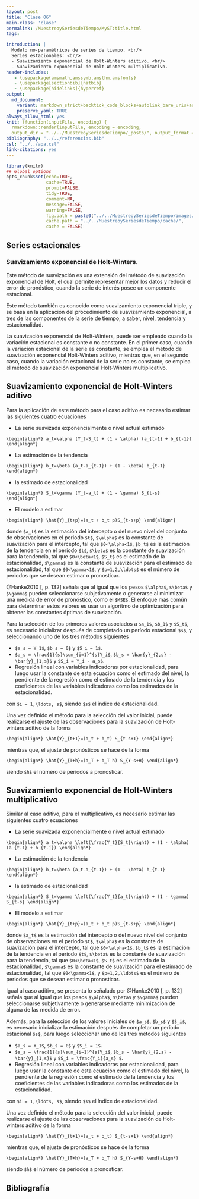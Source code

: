 ```yaml
---
layout: post
title: "Clase 06"
main-class: 'clase'
permalink: /MuestreoySeriesdeTiempo/MyST:title.html
tags:

introduction: |
  Modelo no-paramétricos de series de tiempo. <br/>
  Series estacionales: <br/>
  - Suavizamiento exponencial de Holt-Winters aditivo. <br/>
  - Suavizamiento exponencial de Holt-Winters multiplicativo.
header-includes:
   - \usepackage{amsmath,amssymb,amsthm,amsfonts}
   - \usepackage[sectionbib]{natbib}
   - \usepackage[hidelinks]{hyperref}
output:
  md_document:
    variant: markdown_strict+backtick_code_blocks+autolink_bare_uris+ascii_identifiers+tex_math_single_backslash
    preserve_yaml: TRUE
always_allow_html: yes   
knit: (function(inputFile, encoding) {
  rmarkdown::render(inputFile, encoding = encoding,
  output_dir = "../../MuestreoySeriesdeTiempo/_posts/", output_format = "all"  ) })
bibliography: "../../referencias.bib"
csl: "../../apa.csl"
link-citations: yes
---
```


```r
library(knitr)
## Global options
opts_chunk$set(echo=TRUE,
               cache=TRUE,
               prompt=FALSE,
               tidy=TRUE,
               comment=NA,
               message=FALSE,
               warning=FALSE,
               fig.path = paste0("../../MuestreoySeriesdeTiempo/images/", "Clase06"),
               cache.path = "../../MuestreoySeriesdeTiempo/cache/",
               cache = FALSE)
```

## Series estacionales
### Suavizamiento exponencial de Holt-Winters.
Este método de suavización es una extensión del método de suavización exponencial de Holt, el cual permite representar mejor los datos y reducir el error de pronóstico, cuando la serie de interés posee un componente estacional.

Este método también es conocido como suavizamiento exponencial triple, y se basa en la aplicación del procedimiento de suavizamiento exponencial, a tres de las componentes de la serie de tiempo, a saber, nivel, tendencia y estacionalidad. 

La suavización exponencial de Holt-Winters, puede ser empleado cuando la variación estacional es constante o no constante. En el primer caso, cuando la variación estacional de la serie es constante, se emplea el método de suavización exponencial Holt-Winters aditivo, mientras que, en el segundo caso, cuando la variación estacional de la serie no es constante, se emplea el método de suavización exponencial Holt-Winters multiplicativo.

## Suavizamiento exponencial de Holt-Winters aditivo
Para la aplicación de este método para el caso aditivo es necesario estimar las siguientes cuatro ecuaciones

* La serie suavizada exponencialmente o nivel actual estimado

`\begin{align*}
a_t=\alpha (Y_t-S_t) + (1 - \alpha) (a_{t-1} + b_{t-1})
\end{align*}`

* La estimación de la tendencia

`\begin{align*}
b_t=\beta (a_t-a_{t-1}) + (1 - \beta) b_{t-1}
\end{align*}`

* la estimado de estacionalidad

`\begin{align*}
S_t=\gamma (Y_t-a_t) + (1 - \gamma) S_{t-s}
\end{align*}`
  
* El modelo a estimar

`\begin{align*}
\hat{Y}_{t+p}=(a_t + b_t p)S_{t-s+p}
\end{align*}`

donde `$a_t$` es la estimación del intercepto o del nuevo nivel del conjunto de observaciones en el periodo `$t$`, `$\alpha$` es la constante de suavización para el intercepto, tal que `$0<\alpha<1$`, `$b_t$` es la estimación de la tendencia en el periodo `$t$`, `$\beta$` es la constante de suavización para la tendencia, tal que `$0<\beta<1$`, `$S_t$` es el estimado de la estacionalidad, `$\gamma$` es la constante de suavización para el estimado de estacionalidad, tal que `$0<\gamma<1$`, y `$p=1,2,\ldots$` es el número de periodos que se desean estimar o pronosticar.

@Hanke2010[, p. 132] señala que al igual que los pesos `$\alpha$`, `$\beta$` y `$\gamma$` pueden seleccionarse subjetivamente o generarse al minimizar una medida de error de pronóstico, como el `$MSE$`. El enfoque más común para determinar estos valores es usar un algoritmo de optimización para obtener las constantes óptimas de suavización.

Para la selección de los primeros valores asociados a `$a_1$`, `$b_1$` y `$S_t$`, es necesario inicializar después de completado un período estacional `$s$`, y seleccionando uno de los tres métodos siguientes 

* `$a_s = Y_1$`, `$b_s = 0$` y `$S_i = 1$`.
* `$a_s = \frac{1}{s}\sum_{i=1}^{s}Y_i$`, `$b_s = \bar{y}_{2,s} - \bar{y}_{1,s}$` y `$S_i = Y_i - a_s$`.
* Regresión lineal con variables indicadoras por estacionalidad, para luego usar la constante de esta ecuación como el estimado del nivel, la pendiente de la regresión como el estimado de la tendencia y los coeficientes de las variables indicadoras como los estimados de la estacionalidad.

con `$i = 1,\ldots, s$`, siendo `$s$` el índice de estacionalidad.

Una vez definido el método para la selección del valor inicial, puede realizarse el ajuste de las observaciones para la suavización de Holt-winters aditivo de la forma

`\begin{align*}
\hat{Y}_{t+1}=(a_t + b_t) S_{t-s+1}
\end{align*}`

mientras que, el ajuste de pronósticos se hace de la forma

`\begin{align*}
\hat{Y}_{T+h}=(a_T + b_T h) S_{Y-s+H}
\end{align*}`

siendo `$h$` el número de periodos a pronosticar.

## Suavizamiento exponencial de Holt-Winters multiplicativo
Similar al caso aditivo, para el multiplicativo, es necesario estimar las siguientes cuatro ecuaciones

* La serie suavizada exponencialmente o nivel actual estimado

`\begin{align*}
a_t=\alpha \left(\frac{Y_t}{S_t}\right) + (1 - \alpha) (a_{t-1} + b_{t-1})
\end{align*}`

* La estimación de la tendencia

`\begin{align*}
b_t=\beta (a_t-a_{t-1}) + (1 - \beta) b_{t-1}
\end{align*}`

* la estimado de estacionalidad

`\begin{align*}
S_t=\gamma \left(\frac{Y_t}{a_t}\right) + (1 - \gamma) S_{t-s}
\end{align*}`
  
* El modelo a estimar

`\begin{align*}
\hat{Y}_{t+p}=(a_t + b_t p)S_{t-s+p}
\end{align*}`

donde `$a_t$` es la estimación del intercepto o del nuevo nivel del conjunto de observaciones en el periodo `$t$`, `$\alpha$` es la constante de suavización para el intercepto, tal que `$0<\alpha<1$`, `$b_t$` es la estimación de la tendencia en el periodo `$t$`, `$\beta$` es la constante de suavización para la tendencia, tal que `$0<\beta<1$`, `$S_t$` es el estimado de la estacionalidad, `$\gamma$` es la constante de suavización para el estimado de estacionalidad, tal que `$0<\gamma<1$`, y `$p=1,2,\ldots$` es el número de periodos que se desean estimar o pronosticar.

Igual al caso aditivo, se presenta lo señalado por @Hanke2010[, p. 132] señala que al igual que los pesos `$\alpha$`, `$\beta$` y `$\gamma$` pueden seleccionarse subjetivamente o generarse mediante minimización de alguna de las medida de error.

Además, para la selección de los valores iniciales de `$a_s$`, `$b_s$` y `$S_i$`, es necesario inicializar la estimación después de completar un período estacional `$s$`, para luego seleccionar uno de los tres métodos siguientes 

* `$a_s = Y_1$`, `$b_s = 0$` y `$S_i = 1$`.
* `$a_s = \frac{1}{s}\sum_{i=1}^{s}Y_i$`, `$b_s = \bar{y}_{2,s} - \bar{y}_{1,s}$` y `$S_i = \frac{Y_i}{a_s} $`.
* Regresión lineal con variables indicadoras por estacionalidad, para luego usar la constante de esta ecuación como el estimado del nivel, la pendiente de la regresión como el estimado de la tendencia y los coeficientes de las variables indicadoras como los estimados de la estacionalidad.

con `$i = 1,\ldots, s$`, siendo `$s$` el índice de estacionalidad.

Una vez definido el método para la selección del valor inicial, puede realizarse el ajuste de las observaciones para la suavización de Holt-winters aditivo de la forma

`\begin{align*}
\hat{Y}_{t+1}=(a_t + b_t) S_{t-s+1}
\end{align*}`

mientras que, el ajuste de pronósticos se hace de la forma

`\begin{align*}
\hat{Y}_{T+h}=(a_T + b_T h) S_{Y-s+H}
\end{align*}`

siendo `$h$` el número de periodos a pronosticar.


## Bibliografía

